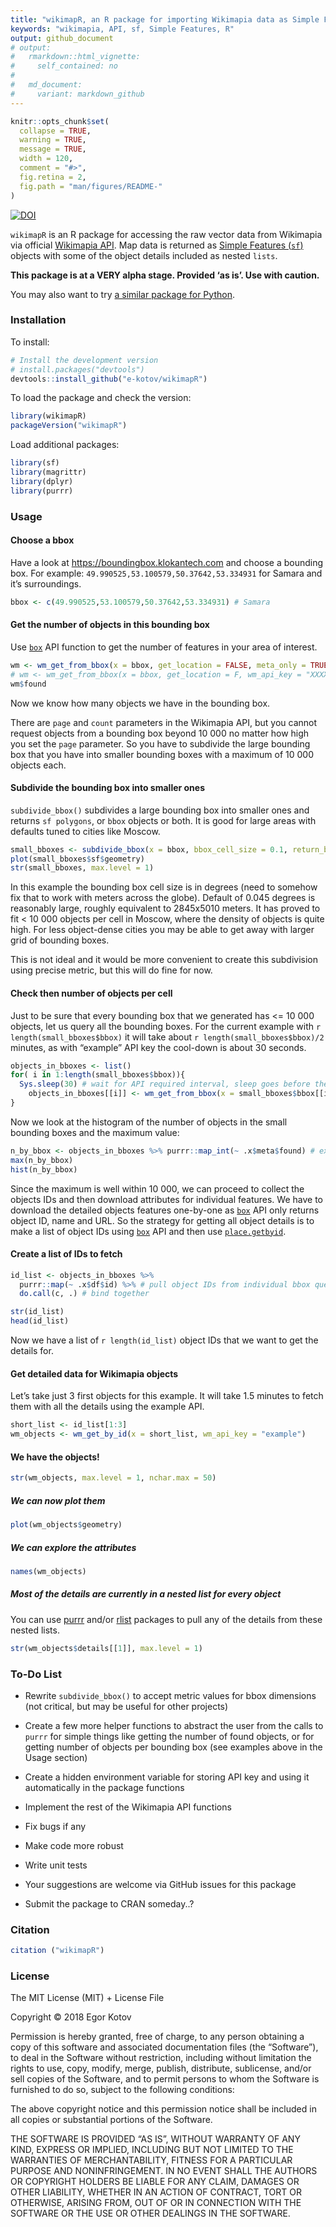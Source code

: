 ```yaml
---
title: "wikimapR, an R package for importing Wikimapia data as Simple Features via API"
keywords: "wikimapia, API, sf, Simple Features, R"
output: github_document
# output:
#   rmarkdown::html_vignette:
#     self_contained: no
# 
#   md_document:
#     variant: markdown_github
---
```


<!-- README.md is generated from README.Rmd. Please edit that file -->

```r
knitr::opts_chunk$set(
  collapse = TRUE,
  warning = TRUE,
  message = TRUE,
  width = 120,
  comment = "#>",
  fig.retina = 2,
  fig.path = "man/figures/README-"
)
```


[![DOI](https://zenodo.org/badge/161494897.svg)](https://zenodo.org/badge/latestdoi/161494897)


`wikimapR` is an R package for accessing the raw vector data from Wikimapia via official [Wikimapia API](http://wikimapia.org/api). Map data is returned as
[Simple Features (`sf`)](https://cran.r-project.org/package=sf) objects with some of the object details included as nested `lists`.

**This package is at a VERY alpha stage. Provided 'as is'. Use with caution.**

You may also want to try [a similar package for Python](https://github.com/plandex/wikimapia-api-py).


### Installation

To install:
```r
# Install the development version
# install.packages("devtools")
devtools::install_github("e-kotov/wikimapR")
```

To load the package and check the version:
```r
library(wikimapR)
packageVersion("wikimapR")
```


Load additional packages:
```r
library(sf)
library(magrittr)
library(dplyr)
library(purrr)
```


### Usage

#### Choose a bbox

Have a look at [https://boundingbox.klokantech.com](https://boundingbox.klokantech.com) and choose a bounding box. For example: `49.990525,53.100579,50.37642,53.334931` for Samara and it's surroundings.

```r
bbox <- c(49.990525,53.100579,50.37642,53.334931) # Samara
```

#### Get the number of objects in this bounding box

Use [`box`](http://wikimapia.org/api#oldbox) API function to get the number of features in your area of interest.

```r
wm <- wm_get_from_bbox(x = bbox, get_location = FALSE, meta_only = TRUE)
# wm <- wm_get_from_bbox(x = bbox, get_location = F, wm_api_key = "XXXXXXX", object_count_only = T) # use with your own API key to perform more frequent requests and avoid the warning message
wm$found
```

Now we know how many objects we have in the bounding box.

There are `page` and `count` parameters in the Wikimapia API, but you cannot request objects from a bounding box beyond 10 000 no matter how high you set the `page` parameter. So you have to subdivide the large bounding box that you have into smaller bounding boxes with a maximum of 10 000 objects each.

#### Subdivide the bounding box into smaller ones

`subdivide_bbox()` subdivides a large bounding box into smaller ones and returns `sf polygons`, or `bbox` objects or both. It is good for large areas with defaults tuned to cities like Moscow.

```r
small_bboxes <- subdivide_bbox(x = bbox, bbox_cell_size = 0.1, return_bbox_or_sf = "both")
plot(small_bboxes$sf$geometry)
str(small_bboxes, max.level = 1)
```

In this example the bounding box cell size is in degrees (need to somehow fix that to work with meters across the globe). Default of 0.045 degrees is reasonably large, roughly equivalent to 2845x5010 meters. It has proved to fit < 10 000 objects per cell in Moscow, where the density of objects is quite high. For less object-dense cities you may be able to get away with larger grid of bounding boxes.

This is not ideal and it would be more convenient to create this subdivision using precise metric, but this will do fine for now.

#### Check then number of objects per cell

Just to be sure that every bounding box that we generated has <= 10 000 objects, let us query all the bounding boxes. For the current example with `r length(small_bboxes$bbox)` it will take about `r length(small_bboxes$bbox)/2` minutes, as with "example" API key the cool-down is about 30 seconds.

```r
objects_in_bboxes <- list()
for( i in 1:length(small_bboxes$bbox)){
  Sys.sleep(30) # wait for API required interval, sleep goes before the function itself for the map to correctly collect values in the list
    objects_in_bboxes[[i]] <- wm_get_from_bbox(x = small_bboxes$bbox[[i]], get_location = FALSE) # get objects in every bbox, but no need to get the location for now
}
```

Now we look at the histogram of the number of objects in the small bounding boxes and the maximum value:

```r
n_by_bbox <- objects_in_bboxes %>% purrr::map_int(~ .x$meta$found) # extract the number of found objects for every bounding box
max(n_by_bbox)
hist(n_by_bbox)
```

Since the maximum is well within 10 000, we can proceed to collect the objects IDs and then download attributes for individual features. We have to download the detailed objects features one-by-one as [`box`](http://wikimapia.org/api#oldbox) API only returns object ID, name and URL. So the strategy for getting all object details is to make a list of object IDs using [`box`](http://wikimapia.org/api#oldbox) API and then use [`place.getbyid`](http://wikimapia.org/api#placegetbyid).


#### Create a list of IDs to fetch

```r
id_list <- objects_in_bboxes %>%
  purrr::map(~ .x$df$id) %>% # pull object IDs from individual bbox query results data.frames
  do.call(c, .) # bind together

str(id_list)
head(id_list)
```

Now we have a list of `r length(id_list)` object IDs that we want to get the details for.

#### Get detailed data for Wikimapia objects

Let's take just 3 first objects for this example. It will take 1.5 minutes to fetch them with all the details using the example API.

```r
short_list <- id_list[1:3]
wm_objects <- wm_get_by_id(x = short_list, wm_api_key = "example")
```


#### We have the objects!

```r
str(wm_objects, max.level = 1, nchar.max = 50)
```


##### We can now plot them

```r
plot(wm_objects$geometry)
```

##### We can explore the attributes

```r
names(wm_objects)
```

##### Most of the details are currently in a nested list for every object

You can use [purrr](https://github.com/tidyverse/purrr) and/or [rlist](https://github.com/renkun-ken/rlist) packages to pull any of the details from these nested lists.

```r
str(wm_objects$details[[1]], max.level = 1)
```


### To-Do List

- Rewrite `subdivide_bbox()` to accept metric values for bbox dimensions (not critical, but may be useful for other projects)

- Create a few more helper functions to abstract the user from the calls to `purrr` for simple things like getting the number of found objects, or for getting number of objects per bounding box (see examples above in the Usage section)

- Create a hidden environment variable for storing API key and using it automatically in the package functions

- Implement the rest of the Wikimapia API functions

- Fix bugs if any

- Make code more robust

- Write unit tests

- Your suggestions are welcome via GitHub issues for this package

- Submit the package to CRAN someday..?

### Citation

```r
citation ("wikimapR")
```

### License

The MIT License (MIT) + License File

Copyright © 2018 Egor Kotov

Permission is hereby granted, free of charge, to any person obtaining a copy of this software and associated documentation files (the “Software”), to deal in the Software without restriction, including without limitation the rights to use, copy, modify, merge, publish, distribute, sublicense, and/or sell copies of the Software, and to permit persons to whom the Software is furnished to do so, subject to the following conditions:

The above copyright notice and this permission notice shall be included in all copies or substantial portions of the Software.

THE SOFTWARE IS PROVIDED “AS IS”, WITHOUT WARRANTY OF ANY KIND, EXPRESS OR IMPLIED, INCLUDING BUT NOT LIMITED TO THE WARRANTIES OF MERCHANTABILITY, FITNESS FOR A PARTICULAR PURPOSE AND NONINFRINGEMENT. IN NO EVENT SHALL THE AUTHORS OR COPYRIGHT HOLDERS BE LIABLE FOR ANY CLAIM, DAMAGES OR OTHER LIABILITY, WHETHER IN AN ACTION OF CONTRACT, TORT OR OTHERWISE, ARISING FROM, OUT OF OR IN CONNECTION WITH THE SOFTWARE OR THE USE OR OTHER DEALINGS IN THE SOFTWARE.

